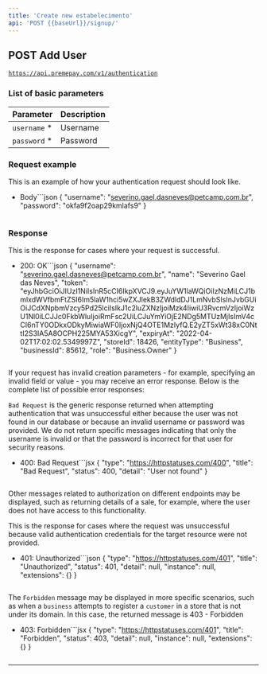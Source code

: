 ```yaml
---
title: 'Create new estabelecimento'
api: 'POST {{baseUrl}}/signup/'
---
```


## **POST Add User**

[`https://api.premepay.com/v1/authentication`](https://api.premepay.com/v1/authentication)

### List of basic parameters

| Parameter     | Description |
| ------------- | ----------- |
| `username` \* | Username    |
| `password` \* | Password    |

### **Request example**

This is an example of how your authentication request should look like.

* Body```json
  {
    "username": "severino.gael.dasneves@petcamp.com.br",
    "password": "okfa9f2oap29kmlafs9"
  }
  ```

### **Response**

This is the response for cases where your request is successful.

* 200: OK```json
  {
  	"username": "severino.gael.dasneves@petcamp.com.br",
  	"name": "Severino Gael das Neves",
  	"token": "eyJhbGciOiJIUzI1NiIsInR5cCI6IkpXVCJ9.eyJuYW1laWQiOiIzNzMiLCJ1bmlxdWVfbmFtZSI6Im5laW1hci5wZXJlekB3ZWdldDJ1LmNvbSIsInJvbGUiOiJCdXNpbmVzcy5Pd25lciIsIkJ1c2luZXNzIjoiMzk4IiwiU3RvcmVzIjoiWzU1Nl0iLCJJc0FkbWluIjoiRmFsc2UiLCJuYmYiOjE2NDg5MTUzMjIsImV4cCI6nTY0ODkxODkyMiwiaWF0IjoxNjQ4OTE1MzIyfQ.E2yZT5xWt38xC0NttI2S3IA5A8OCPH225MYA53XicgY",
  	"expiryAt": "2022-04-02T17:02:02.5349997Z",
  	"storeId": 18426,
  	"entityType": "Business",
  	"businessId": 85612,
  	"role": "Business.Owner"
  }
  ```

If your request has invalid creation parameters - for example, specifying an invalid field or value - you may receive an error response. Below is the complete list of possible error responses:

`Bad Request` is the generic response returned when attempting authentication that was unsuccessful either because the user was not found in our database or because an invalid username or password was provided. We do not return specific messages indicating that only the username is invalid or that the password is incorrect for that user for security reasons.

* 400: Bad Request```jsx
  {
      "type": "https://httpstatuses.com/400",
      "title": "Bad Request",
      "status": 400,
      "detail": "User not found"
  }
  ```

Other messages related to authorization on different endpoints may be displayed, such as returning details of a sale, for example, where the user does not have access to this functionality.

This is the response for cases where the request was unsuccessful because valid authentication credentials for the target resource were not provided.

* 401: Unauthorized```json
  {
    "type": "https://httpstatuses.com/401",
    "title": "Unauthorized",
    "status": 401,
    "detail": null,
    "instance": null,
    "extensions": {}
  }
  ```

The `Forbidden`  message may be displayed in more specific scenarios, such as when a `business` attempts to register a `customer` in a store that is not under its domain. In this case, the returned message is 403 - Forbidden

* 403: Forbidden```jsx
  {
    "type": "https://httpstatuses.com/401",
    "title": "Forbidden",
    "status": 403,
    "detail": null,
    "instance": null,
    "extensions": {}
  }
  ```

***

